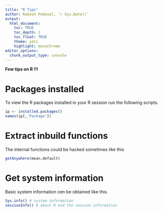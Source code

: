 ```yaml
---
title: "R Tips"
author: Rakesh Poduval, `r Sys.Date()`
output:
  html_document: 
    toc: TRUE
    toc_depth: 2
    toc_float: TRUE
    theme: yeti
    highlight: monochrome
editor_options: 
  chunk_output_type: console
---
```


**Few tips on R !!!**

# Packages installed 
To view the R packages installed in your R session run the following scripts.

```r
ip <- installed.packages()
names(ip[,'Package'])
```

# Extract inbuild functions
The internal functions could be hacked sometimes like this
```r
getAnywhere(mean.default)
```

# Get system information
Basic system information cen be obtained like this.
```r
Sys.info() # system information
sessionInfo() # about R and the session information
```